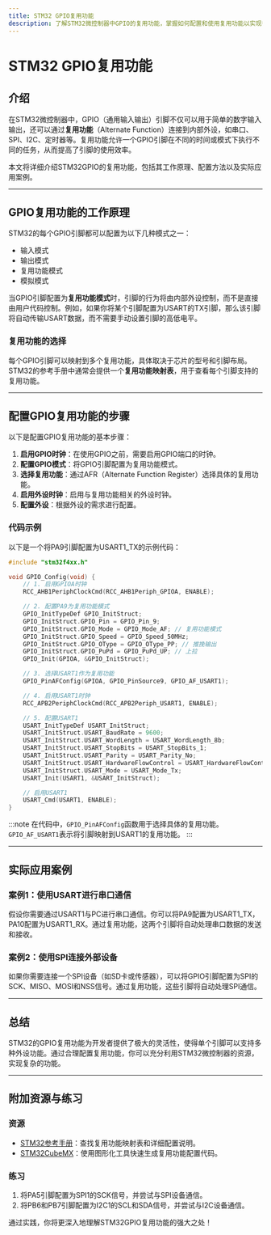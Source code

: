 ```yaml
---
title: STM32 GPIO复用功能
description: 了解STM32微控制器中GPIO的复用功能，掌握如何配置和使用复用功能以实现多种外设的灵活控制。
---
```


# STM32 GPIO复用功能

## 介绍

在STM32微控制器中，GPIO（通用输入输出）引脚不仅可以用于简单的数字输入输出，还可以通过**复用功能**（Alternate Function）连接到内部外设，如串口、SPI、I2C、定时器等。复用功能允许一个GPIO引脚在不同的时间或模式下执行不同的任务，从而提高了引脚的使用效率。

本文将详细介绍STM32GPIO的复用功能，包括其工作原理、配置方法以及实际应用案例。

---

## GPIO复用功能的工作原理

STM32的每个GPIO引脚都可以配置为以下几种模式之一：
- 输入模式
- 输出模式
- 复用功能模式
- 模拟模式

当GPIO引脚配置为**复用功能模式**时，引脚的行为将由内部外设控制，而不是直接由用户代码控制。例如，如果你将某个引脚配置为USART的TX引脚，那么该引脚将自动传输USART数据，而不需要手动设置引脚的高低电平。

### 复用功能的选择

每个GPIO引脚可以映射到多个复用功能，具体取决于芯片的型号和引脚布局。STM32的参考手册中通常会提供一个**复用功能映射表**，用于查看每个引脚支持的复用功能。

---

## 配置GPIO复用功能的步骤

以下是配置GPIO复用功能的基本步骤：

1. **启用GPIO时钟**：在使用GPIO之前，需要启用GPIO端口的时钟。
2. **配置GPIO模式**：将GPIO引脚配置为复用功能模式。
3. **选择复用功能**：通过AFR（Alternate Function Register）选择具体的复用功能。
4. **启用外设时钟**：启用与复用功能相关的外设时钟。
5. **配置外设**：根据外设的需求进行配置。

### 代码示例

以下是一个将PA9引脚配置为USART1_TX的示例代码：

```c
#include "stm32f4xx.h"

void GPIO_Config(void) {
    // 1. 启用GPIOA时钟
    RCC_AHB1PeriphClockCmd(RCC_AHB1Periph_GPIOA, ENABLE);

    // 2. 配置PA9为复用功能模式
    GPIO_InitTypeDef GPIO_InitStruct;
    GPIO_InitStruct.GPIO_Pin = GPIO_Pin_9;
    GPIO_InitStruct.GPIO_Mode = GPIO_Mode_AF; // 复用功能模式
    GPIO_InitStruct.GPIO_Speed = GPIO_Speed_50MHz;
    GPIO_InitStruct.GPIO_OType = GPIO_OType_PP; // 推挽输出
    GPIO_InitStruct.GPIO_PuPd = GPIO_PuPd_UP; // 上拉
    GPIO_Init(GPIOA, &GPIO_InitStruct);

    // 3. 选择USART1作为复用功能
    GPIO_PinAFConfig(GPIOA, GPIO_PinSource9, GPIO_AF_USART1);

    // 4. 启用USART1时钟
    RCC_APB2PeriphClockCmd(RCC_APB2Periph_USART1, ENABLE);

    // 5. 配置USART1
    USART_InitTypeDef USART_InitStruct;
    USART_InitStruct.USART_BaudRate = 9600;
    USART_InitStruct.USART_WordLength = USART_WordLength_8b;
    USART_InitStruct.USART_StopBits = USART_StopBits_1;
    USART_InitStruct.USART_Parity = USART_Parity_No;
    USART_InitStruct.USART_HardwareFlowControl = USART_HardwareFlowControl_None;
    USART_InitStruct.USART_Mode = USART_Mode_Tx;
    USART_Init(USART1, &USART_InitStruct);

    // 启用USART1
    USART_Cmd(USART1, ENABLE);
}
```

:::note
在代码中，`GPIO_PinAFConfig`函数用于选择具体的复用功能。`GPIO_AF_USART1`表示将引脚映射到USART1的复用功能。
:::

---

## 实际应用案例

### 案例1：使用USART进行串口通信

假设你需要通过USART1与PC进行串口通信。你可以将PA9配置为USART1_TX，PA10配置为USART1_RX。通过复用功能，这两个引脚将自动处理串口数据的发送和接收。

### 案例2：使用SPI连接外部设备

如果你需要连接一个SPI设备（如SD卡或传感器），可以将GPIO引脚配置为SPI的SCK、MISO、MOSI和NSS信号。通过复用功能，这些引脚将自动处理SPI通信。

---

## 总结

STM32的GPIO复用功能为开发者提供了极大的灵活性，使得单个引脚可以支持多种外设功能。通过合理配置复用功能，你可以充分利用STM32微控制器的资源，实现复杂的功能。

---

## 附加资源与练习

### 资源
- [STM32参考手册](https://www.st.com)：查找复用功能映射表和详细配置说明。
- [STM32CubeMX](https://www.st.com/en/development-tools/stm32cubemx.html)：使用图形化工具快速生成复用功能配置代码。

### 练习
1. 将PA5引脚配置为SPI1的SCK信号，并尝试与SPI设备通信。
2. 将PB6和PB7引脚配置为I2C1的SCL和SDA信号，并尝试与I2C设备通信。

通过实践，你将更深入地理解STM32GPIO复用功能的强大之处！